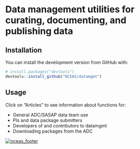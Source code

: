 # Data management utilities for curating, documenting, and publishing data

## Installation

You can install the development version from GitHub with:

```r
# install.packages("devtools")
devtools::install_github("NCEAS/datamgmt")
```


## Usage

Click on "Articles" to see information about functions for:

- General ADC/SASAP data team use
- PIs and data package submitters
- Developers of and contributors to datamgmt
- Downloading packages from the ADC



[![nceas_footer](https://www.nceas.ucsb.edu/files/newLogo_0.png)](http://www.nceas.ucsb.edu)
